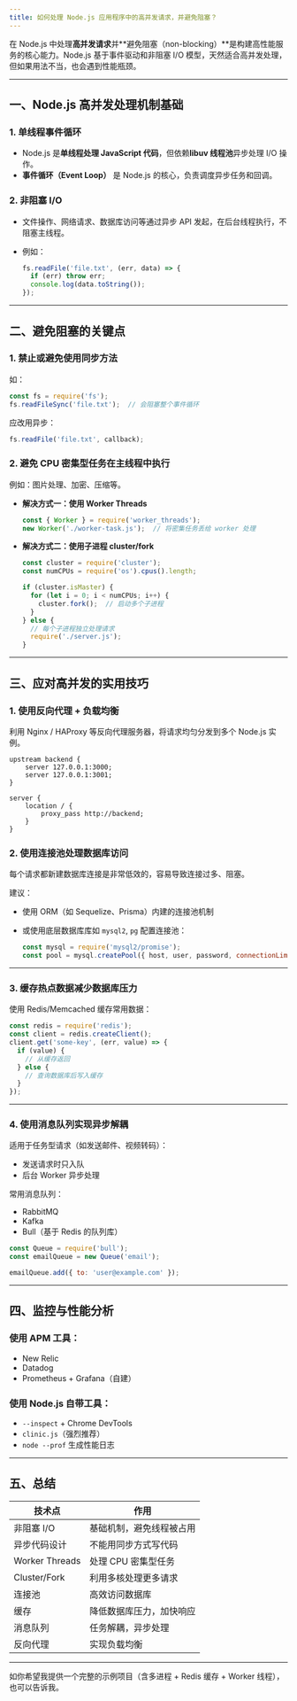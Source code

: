 ```yaml
---
title: 如何处理 Node.js 应用程序中的高并发请求，并避免阻塞？
---
```


在 Node.js 中处理**高并发请求**并\*\*避免阻塞（non-blocking）\*\*是构建高性能服务的核心能力。Node.js 基于事件驱动和非阻塞 I/O 模型，天然适合高并发处理，但如果用法不当，也会遇到性能瓶颈。

---

## 一、Node.js 高并发处理机制基础

### 1. 单线程事件循环

* Node.js 是**单线程处理 JavaScript 代码**，但依赖**libuv 线程池**异步处理 I/O 操作。
* **事件循环（Event Loop）** 是 Node.js 的核心，负责调度异步任务和回调。

### 2. 非阻塞 I/O

* 文件操作、网络请求、数据库访问等通过异步 API 发起，在后台线程执行，不阻塞主线程。
* 例如：

  ```js
  fs.readFile('file.txt', (err, data) => {
    if (err) throw err;
    console.log(data.toString());
  });
  ```

---

## 二、避免阻塞的关键点

### 1. **禁止或避免使用同步方法**

如：

```js
const fs = require('fs');
fs.readFileSync('file.txt');  // 会阻塞整个事件循环
```

应改用异步：

```js
fs.readFile('file.txt', callback);
```

### 2. **避免 CPU 密集型任务在主线程中执行**

例如：图片处理、加密、压缩等。

* **解决方式一：使用 Worker Threads**

  ```js
  const { Worker } = require('worker_threads');
  new Worker('./worker-task.js');  // 将密集任务丢给 worker 处理
  ```

* **解决方式二：使用子进程 cluster/fork**

  ```js
  const cluster = require('cluster');
  const numCPUs = require('os').cpus().length;

  if (cluster.isMaster) {
    for (let i = 0; i < numCPUs; i++) {
      cluster.fork();  // 启动多个子进程
    }
  } else {
    // 每个子进程独立处理请求
    require('./server.js');
  }
  ```

---

## 三、应对高并发的实用技巧

### 1. **使用反向代理 + 负载均衡**

利用 Nginx / HAProxy 等反向代理服务器，将请求均匀分发到多个 Node.js 实例。

```nginx
upstream backend {
    server 127.0.0.1:3000;
    server 127.0.0.1:3001;
}

server {
    location / {
        proxy_pass http://backend;
    }
}
```

### 2. **使用连接池处理数据库访问**

每个请求都新建数据库连接是非常低效的，容易导致连接过多、阻塞。

建议：

* 使用 ORM（如 Sequelize、Prisma）内建的连接池机制
* 或使用底层数据库库如 `mysql2`, `pg` 配置连接池：

  ```js
  const mysql = require('mysql2/promise');
  const pool = mysql.createPool({ host, user, password, connectionLimit: 10 });
  ```

---

### 3. **缓存热点数据减少数据库压力**

使用 Redis/Memcached 缓存常用数据：

```js
const redis = require('redis');
const client = redis.createClient();
client.get('some-key', (err, value) => {
  if (value) {
    // 从缓存返回
  } else {
    // 查询数据库后写入缓存
  }
});
```

---

### 4. **使用消息队列实现异步解耦**

适用于任务型请求（如发送邮件、视频转码）：

* 发送请求时只入队
* 后台 Worker 异步处理

常用消息队列：

* RabbitMQ
* Kafka
* Bull（基于 Redis 的队列库）

```js
const Queue = require('bull');
const emailQueue = new Queue('email');

emailQueue.add({ to: 'user@example.com' });
```

---

## 四、监控与性能分析

### 使用 APM 工具：

* New Relic
* Datadog
* Prometheus + Grafana（自建）

### 使用 Node.js 自带工具：

* `--inspect` + Chrome DevTools
* `clinic.js`（强烈推荐）
* `node --prof` 生成性能日志

---

## 五、总结

| 技术点            | 作用           |
| -------------- | ------------ |
| 非阻塞 I/O        | 基础机制，避免线程被占用 |
| 异步代码设计         | 不能用同步方式写代码   |
| Worker Threads | 处理 CPU 密集型任务 |
| Cluster/Fork   | 利用多核处理更多请求   |
| 连接池            | 高效访问数据库      |
| 缓存             | 降低数据库压力，加快响应 |
| 消息队列           | 任务解耦，异步处理    |
| 反向代理           | 实现负载均衡       |

---

如你希望我提供一个完整的示例项目（含多进程 + Redis 缓存 + Worker 线程），也可以告诉我。
